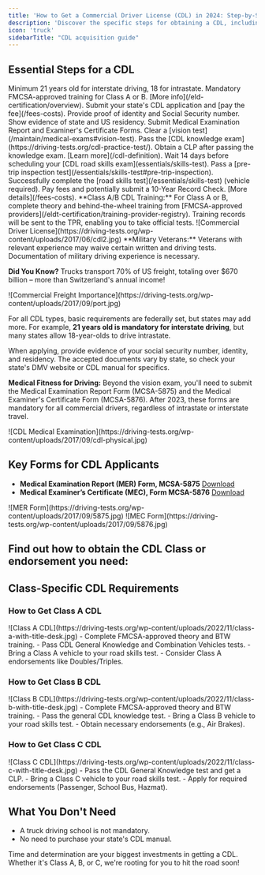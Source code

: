 ```yaml
---
title: 'How to Get a Commercial Driver License (CDL) in 2024: Step-by-Step Guide'
description: 'Discover the specific steps for obtaining a CDL, including requirements for Class A, B, and C licenses.'
icon: 'truck'
sidebarTitle: "CDL acquisition guide"
---
```


## Essential Steps for a CDL

<Steps>
  <Step title="Age Requirement">
    Minimum 21 years old for interstate driving, 18 for intrastate.
  </Step>
  <Step title="Driver Training">
    Mandatory FMCSA-approved training for Class A or B. [More info](/eld-certification/overview).
  </Step>
  <Step title="Application and Fee">
    Submit your state's CDL application and [pay the fee](/fees-costs).
  </Step>
  <Step title="Identity and SSN Verification">
    Provide proof of identity and Social Security number.
  </Step>
  <Step title="Proof of Residency">
    Show evidence of state and US residency.
  </Step>
  <Step title="Medical Documentation">
    Submit Medical Examination Report and Examiner's Certificate Forms.
  </Step>
  <Step title="Vision Test">
    Clear a [vision test](/maintain/medical-exams#vision-test).
  </Step>
  <Step title="Knowledge Exam">
    Pass the [CDL knowledge exam](https://driving-tests.org/cdl-practice-test/).
  </Step>
  <Step title="Commercial Learner's Permit (CLP)">
    Obtain a CLP after passing the knowledge exam. [Learn more](/cdl-definition).
  </Step>
  <Step title="Skills Exam Wait Period">
    Wait 14 days before scheduling your [CDL road skills exam](essentials/skills-test).
  </Step>
  <Step title="Pre-Trip Inspection">
    Pass a [pre-trip inspection test](/essentials/skills-test#pre-trip-inspection).
  </Step>
  <Step title="Road Skills Test">
    Successfully complete the [road skills test](/essentials/skills-test) (vehicle required).
  </Step>
  <Step title="Finalization and Fees">
    Pay fees and potentially submit a 10-Year Record Check. [More details](/fees-costs).
  </Step>
</Steps>

<Tip>
  **Class A/B CDL Training:** For Class A or B, complete theory and behind-the-wheel training from [FMCSA-approved providers](/eldt-certification/training-provider-registry). Training records will be sent to the TPR, enabling you to take official tests.
</Tip>

<Frame>
  ![Commercial Driver License](https://driving-tests.org/wp-content/uploads/2017/06/cdl2.jpg)
</Frame>

<Tip>
  **Military Veterans:** Veterans with relevant experience may waive certain written and driving tests. Documentation of military driving experience is necessary.
</Tip>

**Did You Know?** Trucks transport 70% of US freight, totaling over $670 billion – more than Switzerland's annual income!

<Frame>
![Commercial Freight Importance](https://driving-tests.org/wp-content/uploads/2017/09/port.jpg)
</Frame>

For all CDL types, basic requirements are federally set, but states may add more. For example, **21 years old is mandatory for interstate driving**, but many states allow 18-year-olds to drive intrastate. 

When applying, provide evidence of your social security number, identity, and residency. The accepted documents vary by state, so check your state's DMV website or CDL manual for specifics. 

**Medical Fitness for Driving:** Beyond the vision exam, you'll need to submit the Medical Examination Report Form (MCSA-5875) and the Medical Examiner's Certificate Form (MCSA-5876). After 2023, these forms are mandatory for all commercial drivers, regardless of intrastate or interstate travel. 

<Frame>
![CDL Medical Examination](https://driving-tests.org/wp-content/uploads/2017/09/cdl-physical.jpg)
</Frame>

## Key Forms for CDL Applicants
- **Medical Examination Report (MER) Form, MCSA-5875** [Download](https://driving-tests.org/wp-content/uploads/2017/09/MedicalExaminationReportForm_091616_MCSA_5875.pdf)
- **Medical Examiner’s Certificate (MEC), Form MCSA-5876** [Download](https://driving-tests.org/wp-content/uploads/2017/09/Medical_Examiners_Certificate_Form_MCSA_5876_0.pdf)

<Frame>
![MER Form](https://driving-tests.org/wp-content/uploads/2017/09/5875.jpg)
</Frame>
<Frame>
![MEC Form](https://driving-tests.org/wp-content/uploads/2017/09/5876.jpg)
</Frame>

## Find out how to obtain the CDL Class or endorsement you need:

## Class-Specific CDL Requirements

### How to Get Class A CDL
<Frame>
![Class A CDL](https://driving-tests.org/wp-content/uploads/2022/11/class-a-with-title-desk.jpg)
</Frame>
- Complete FMCSA-approved theory and BTW training.
- Pass CDL General Knowledge and Combination Vehicles tests.
- Bring a Class A vehicle to your road skills test.
- Consider Class A endorsements like Doubles/Triples.

### How to Get Class B CDL
<Frame>
![Class B CDL](https://driving-tests.org/wp-content/uploads/2022/11/class-b-with-title-desk.jpg)
</Frame>
- Complete FMCSA-approved theory and BTW training.
- Pass the general CDL knowledge test.
- Bring a Class B vehicle to your road skills test.
- Obtain necessary endorsements (e.g., Air Brakes).

### How to Get Class C CDL
<Frame>
![Class C CDL](https://driving-tests.org/wp-content/uploads/2022/11/class-c-with-title-desk.jpg)
</Frame>
- Pass the CDL General Knowledge test and get a CLP.
- Bring a Class C vehicle to your road skills test.
- Apply for required endorsements (Passenger, School Bus, Hazmat).

## What You Don't Need
- A truck driving school is not mandatory.
- No need to purchase your state's CDL manual.

Time and determination are your biggest investments in getting a CDL. Whether it's Class A, B, or C, we're rooting for you to hit the road soon!

<Snippet file="andrei.mdx" />
<Snippet file="cdl-premium.mdx" />
